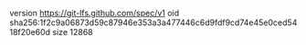 version https://git-lfs.github.com/spec/v1
oid sha256:1f2c9a06873d59c87946e353a3a477446c6d9fdf9cd74e45e0ced5418f20e60d
size 12868
